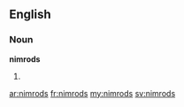 ==English==

===Noun===
'''nimrods'''

# {{plural of|[[nimrod]]}}

[[ar:nimrods]]
[[fr:nimrods]]
[[my:nimrods]]
[[sv:nimrods]]